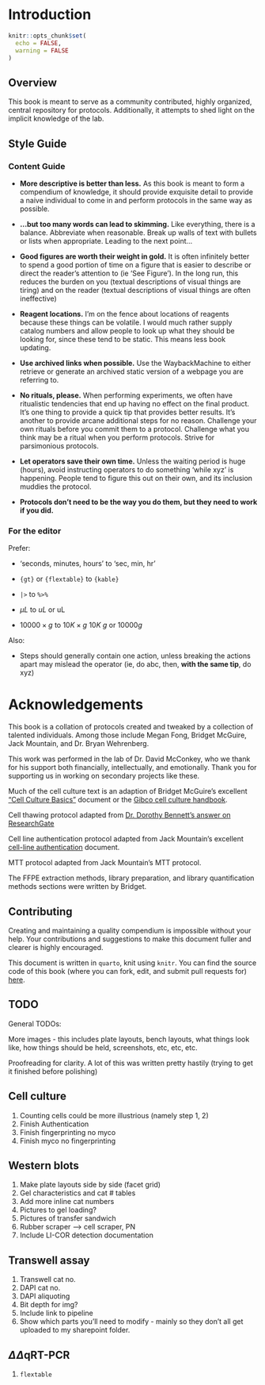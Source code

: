 # Introduction

```r
knitr::opts_chunk$set(
  echo = FALSE,
  warning = FALSE
)
```

## Overview
This book is meant to serve as a community contributed, highly organized, central repository for protocols. Additionally, it attempts to shed light on the implicit knowledge of the lab.

## Style Guide 

### Content Guide

* **More descriptive is better than less.** As this book is meant to form a compendium of knowledge, it should provide exquisite detail to provide a naive individual to come in and perform protocols in the same way as possible.

* **...but too many words can lead to skimming.** Like everything, there is a balance. Abbreviate when reasonable. Break up walls of text with bullets or lists when appropriate. Leading to the next point...

* **Good figures are worth their weight in gold.** It is often infinitely better to spend a good portion of time on a figure that is easier to describe or direct the reader's attention to (ie 'See Figure'). In the long run, this reduces the burden on you (textual descriptions of visual things are tiring) and on the reader (textual descriptions of visual things are often ineffective)

* **Reagent locations.** I'm on the fence about locations of reagents because these things can be volatile. I would much rather supply catalog numbers and allow people to look up what they should be looking for, since these tend to be static. This means less book updating.

* **Use archived links when possible.** Use the WaybackMachine to either retrieve or generate an archived static version of a webpage you are referring to.

* **No rituals, please.** When performing experiments, we often have ritualistic tendencies that end up having no effect on the final product. It's one thing to provide a quick tip that provides better results. It's another to provide arcane additional steps for no reason. Challenge your own rituals before you commit them to a protocol. Challenge what you think may be a ritual when you perform protocols. Strive for parsimonious protocols.

* **Let operators save their own time.** Unless the waiting period is huge (hours), avoid instructing operators to do something 'while xyz' is happening. People tend to figure this out on their own, and its inclusion muddies the protocol.

* **Protocols don't need to be the way you do them, but they need to work if you did.**



### For the editor

Prefer:

* 'seconds, minutes, hours' to 'sec, min, hr'

* `{gt}` or `{flextable}` to `{kable}`

* `|>` to `%>%`

* <span>$\mu L$ to $uL$</span> or uL

* <span>$10000 \times g$ to $10K\times g$ $10K\ g$ or $10000g$</span>

Also:

* Steps should generally contain one action, unless breaking the actions apart may mislead the operator (ie, do abc, then, __with the same tip__, do xyz)

# Acknowledgements {-}

This book is a collation of protocols created and tweaked by a collection of talented individuals. Among those include Megan Fong, Bridget McGuire, Jack Mountain, and Dr. Bryan Wehrenberg. 

This work was performed in the lab of Dr. David McConkey, who we thank for his support both financially, intellectually, and emotionally. Thank you for supporting us in working on secondary projects like these.

Much of the cell culture text is an adaption of Bridget McGuire's excellent ["Cell Culture Basics"](https://livejohnshopkins.sharepoint.com/:w:/r/sites/GBCIStorage/_layouts/15/Doc.aspx?sourcedoc=%7BBDBC26D3-D884-4286-BC85-BE2D971B58D6%7D&file=Cell%20Culture%20Basics.docx&action=default&mobileredirect=true) document or the [Gibco cell culture handbook](https://assets.thermofisher.com/TFS-Assets/BID/Handbooks/gibco-cell-culture-basics-handbook.pdf).

Cell thawing protocol adapted from [Dr. Dorothy Bennett's answer on ResearchGate](https://web.archive.org/web/20210403162756/https://www.researchgate.net/post/Whats-the-best-protocol-for-thawing-the-frozen-cells)

Cell line authentication protocol adapted from Jack Mountain's excellent [cell-line authentication](https://livejohnshopkins.sharepoint.com/:w:/r/sites/GBCIStorage/_layouts/15/Doc.aspx?sourcedoc=%7BED21F9B8-94D4-496C-95C8-D8B9E5204C90%7D&file=2020-07-19_cell-line-authentication_DRAFT.docx&action=default&mobileredirect=true) document.

MTT protocol adapted from Jack Mountain's MTT protocol.

The FFPE extraction methods, library preparation, and library quantification methods sections were written by Bridget.

## Contributing

Creating and maintaining a quality compendium is impossible without your help. Your contributions and suggestions to make this document fuller and clearer is highly encouraged. 

This document is written in `quarto`, knit using `knitr`. You can find the source code of this book (where you can fork, edit, and submit pull requests for) [here](https://github.com/McConkeyLab/general_knowledge-quarto).

## TODO

General TODOs:

More images - this includes plate layouts, bench layouts, what things look like, how things should be held, screenshots, etc, etc, etc. 

Proofreading for clarity. A lot of this was written pretty hastily (trying to get it finished before polishing)

## Cell culture
1. Counting cells could be more illustrious (namely step 1, 2)
2. Finish Authentication
3. Finish fingerprinting no myco
4. Finish myco no fingerprinting

## Western blots
1. Make plate layouts side by side (facet grid)
2. Gel characteristics and cat # tables
3. Add more inline cat numbers
4. Pictures to gel loading?
5. Pictures of transfer sandwich
6. Rubber scraper --> cell scraper, PN
7. Include LI-COR detection documentation

## Transwell assay
1. Transwell cat no.
2. DAPI cat no.
3. DAPI aliquoting
4. Bit depth for img?
5. Include link to pipeline
6. Show which parts you'll need to modify - mainly so they don't all get uploaded to my sharepoint folder.

## $\Delta \Delta$qRT-PCR
1. `flextable`
